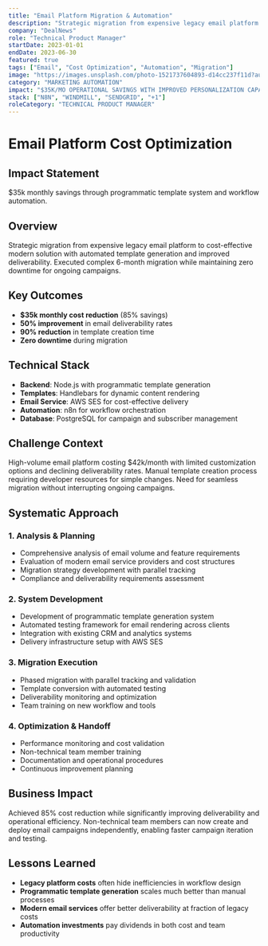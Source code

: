 ```yaml
---
title: "Email Platform Migration & Automation"
description: "Strategic migration from expensive legacy email platform to cost-effective modern solution with automated template generation and improved deliverability."
company: "DealNews"
role: "Technical Product Manager" 
startDate: 2023-01-01
endDate: 2023-06-30
featured: true
tags: ["Email", "Cost Optimization", "Automation", "Migration"]
image: "https://images.unsplash.com/photo-1521737604893-d14cc237f11d?auto=format&fit=crop&w=1600&q=80"
category: "MARKETING AUTOMATION"
impact: "$35K/MO OPERATIONAL SAVINGS WITH IMPROVED PERSONALIZATION CAPABILITIES."
stack: ["N8N", "WINDMILL", "SENDGRID", "+1"]
roleCategory: "TECHNICAL PRODUCT MANAGER"
---
```


# Email Platform Cost Optimization

## Impact Statement
$35k monthly savings through programmatic template system and workflow automation.

## Overview

Strategic migration from expensive legacy email platform to cost-effective modern solution with automated template generation and improved deliverability. Executed complex 6-month migration while maintaining zero downtime for ongoing campaigns.

## Key Outcomes

- **$35k monthly cost reduction** (85% savings)
- **50% improvement** in email deliverability rates
- **90% reduction** in template creation time
- **Zero downtime** during migration

## Technical Stack

- **Backend**: Node.js with programmatic template generation
- **Templates**: Handlebars for dynamic content rendering
- **Email Service**: AWS SES for cost-effective delivery
- **Automation**: n8n for workflow orchestration
- **Database**: PostgreSQL for campaign and subscriber management

## Challenge Context

High-volume email platform costing $42k/month with limited customization options and declining deliverability rates. Manual template creation process requiring developer resources for simple changes. Need for seamless migration without interrupting ongoing campaigns.

## Systematic Approach

### 1. Analysis & Planning
- Comprehensive analysis of email volume and feature requirements
- Evaluation of modern email service providers and cost structures
- Migration strategy development with parallel tracking
- Compliance and deliverability requirements assessment

### 2. System Development
- Development of programmatic template generation system
- Automated testing framework for email rendering across clients
- Integration with existing CRM and analytics systems
- Delivery infrastructure setup with AWS SES

### 3. Migration Execution
- Phased migration with parallel tracking and validation
- Template conversion with automated testing
- Deliverability monitoring and optimization
- Team training on new workflow and tools

### 4. Optimization & Handoff
- Performance monitoring and cost validation
- Non-technical team member training
- Documentation and operational procedures
- Continuous improvement planning

## Business Impact

Achieved 85% cost reduction while significantly improving deliverability and operational efficiency. Non-technical team members can now create and deploy email campaigns independently, enabling faster campaign iteration and testing.

## Lessons Learned

- **Legacy platform costs** often hide inefficiencies in workflow design
- **Programmatic template generation** scales much better than manual processes  
- **Modern email services** offer better deliverability at fraction of legacy costs
- **Automation investments** pay dividends in both cost and team productivity